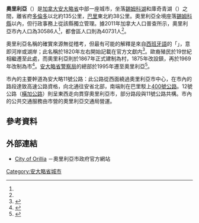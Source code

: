 {{noteTA
|1=zh-hans:锡姆科;zh-hk:閃高;zh-mo:閃高;zh-tw:錫姆科;
}}
{{Infobox settlement
|name                   = 奧里利亞
|native_name            = {{lang|en|Orillia}}
|settlement_type        = 市（分割单层次）
|nickname               =
|motto                  = {{lang-en|Progress}}
|image_skyline          = Orillia City Hall.jpg
|image_caption          = 奧里利亞市政廳
|image_blank_emblem     = 
|image_flag             = 
|image_shield           = 
|image_map              =
|map_caption            =
|pushpin_map            = Canada Ontario
|pushpin_mapsize        = 220
|pushpin_map_caption    = 奧里利亞在安大略省內的位置
|coordinates_region     = CA-ON
|subdivision_type       = [[國家|國家]]
|subdivision_type1      = [[加拿大行政區劃|省]]
|subdivision_type2      = [[安大略省行政區劃|縣]]
|subdivision_name       = {{CAN}}
|subdivision_name1      = {{ON}}
|subdivision_name2      = [[錫姆科縣|錫姆科縣]]（分割行政區）
|leader_title           = 市長
|leader_name            = 安哲羅·奧爾西（{{lang|en|Angelo Orsi}}）
|established_title      = 設村
|established_date       = 1867年
|established_title1     = 改設鎮
|established_date1      = 1875年
|established_title2     = 改設市
|established_date2      = 1969年
|area_magnitude         =
|area_total_km2         = 28.61
|area_metro_km2         = 458.55
|area_urban_km2         = 
|area_footnotes         = <ref name="2011csd">{{cite web
|url=http://www12.statcan.gc.ca/census-recensement/2011/dp-pd/prof/details/page.cfm?Lang=E&Geo1=CSD&Code1=3543052&Geo2=CD&Code2=3543&Data=Count&SearchText=orillia&SearchType=Begins&SearchPR=35&B1=All&Custom=&TABID=1 |title=Orillia, City Ontario (Census Subdivision)|work=Canada 2011 Census, Census Profiles|publisher=[[Statistics_Canada|Statistics Canada]]|date=2014-01-08 |accessdate=2014-02-27}}</ref><ref name="2011cma">{{cite web|url=http://www12.statcan.gc.ca/census-recensement/2011/dp-pd/prof/details/page.cfm?Lang=E&Geo1=CMA&Code1=569&Geo2=PR&Code2=35&Data=Count&SearchText=orillia&SearchType=Begins&SearchPR=35&B1=All&Custom=&TABID=1|title=Orillia, Ontario (Census agglomeration)|work=Canada 2011 Census, Census Profiles|publisher=[[Statistics_Canada|Statistics Canada]]|date=2014-01-08|accessdate=2014-02-27|archive-date=2016-03-04|archive-url=https://web.archive.org/web/20160304124340/http://www12.statcan.gc.ca/census-recensement/2011/dp-pd/prof/details/page.cfm?Lang=E&Geo1=CMA&Code1=569&Geo2=PR&Code2=35&Data=Count&SearchText=orillia&SearchType=Begins&SearchPR=35&B1=All&Custom=&TABID=1|dead-url=no}}</ref><ref name="2006CensUA">{{cite web |url=http://www12.statcan.ca/english/census06/data/popdwell/Table.cfm?T=801&PR=0&SR=1&S=3&O=D |title=Population and dwelling counts, for urban areas (land areas, population density, national population rank and other data), 2006 and 2001 censuses - 100% data |work=[[Statistics_Canada|Statistics Canada]], 2006 Census of Population |date=2007-03-13 |accessdate=2007-03-19 |archive-date=2009-02-11 |archive-url=https://web.archive.org/web/20090211091442/http://www12.statcan.ca/english/census06/data/popdwell/Table.cfm?T=801&PR=0&SR=1&S=3&O=D |dead-url=no }}</ref>
|population_as_of       = 2011年
|population_total       = 30586（全國排名第142位<ref name="2011CSDRanking">{{cite web|url=http://www12.statcan.ca/census-recensement/2011/dp-pd/hlt-fst/pd-pl/Table-Tableau.cfm?LANG=Eng&T=301&SR=126&S=3&O=D&RPP=25&PR=0&CMA=0 |title=Population and dwelling counts, for Canada and census subdivisions (municipalities), 2011 and 2006 censuses |work=[[Statistics_Canada|Statistics Canada]], 2011 Census of Population |date=2014-01-13 |accessdate=2014-02-27}}</ref>）
|population_density_km2 = 1069.2
|population_metro       = 40731（[[按人口排列的加拿大大都會區列表|全國排名第73位]]<ref name="2011CMARanking">{{cite web|url=http://www12.statcan.ca/census-recensement/2011/dp-pd/hlt-fst/pd-pl/Table-Tableau.cfm?LANG=Eng&T=303&SR=1&S=51&O=A&RPP=25&PR=0&CMA=569 |title=Population and dwelling counts, for Canada, census metropolitan areas, census agglomerations and census subdivisions (municipalities), 2011 and 2006 censuses |work=[[Statistics_Canada|Statistics Canada]], 2011 Census of Population |date=2014-01-13 |accessdate=2014-02-27}}</ref>）
|population_density_metro_km2 = 88.8
|population_urban       = 
|population_density_urban_km2 = 
|population_footnotes   = 
|timezone               = [[北美東部時區|北美東部時區]]（EST）
|utc_offset             = −5
|timezone_DST           = [[北美東部時區|北美東部夏令時區]]（EDT）
|utc_offset_DST         = −4
|latd= 44
|latm= 36
|lats= 
|latNS= N
|longd= 79
|longm= 25
|longs= 
|longEW= W
|elevation_m            = 219.50
|postal_code_type       = [[加拿大郵區編號|郵區編碼前綴]]
|postal_code            = L3V
|area_code = 705/249
|website                = [http://www.orillia.ca/en/ www.orillia.ca]
}}
'''奧里利亞'''（{{lang-en|Orillia}}）是[[加拿大|加拿大]][[安大略省|安大略省]]中部一座城市，坐落[[錫姆科湖|錫姆科湖]]和庫奇青湖（{{lang|en|Lake Couchiching}}）之間，離省府[[多倫多|多倫多]]以北約135公里，[[巴里_(安大略省)|巴里]]東北約38公里。奧里利亞全境座落[[錫姆科縣|錫姆科縣]]以內，但行政事務上從該縣獨立管理。據2011年加拿大人口普查所示，奧里利亞市內人口為30586人<ref name="2011csd"/>，都會區人口則為40731人<ref name="2011CMARanking"/>。

奧里利亞名稱的確實來源無從稽考，但最有可能的解釋是來自[[西班牙語|西班牙語]]的「{{lang|es|Orilla}}」，意即河岸或湖岸；此名稱於1820年左右開始記載在官方文獻内<ref>{{cite book |author=Richmond, Randy |title=The Orillia Spirit: An Illustrated History of Orillia |url=https://archive.org/details/orilliaspiritill00rich |page=[https://archive.org/details/orilliaspiritill00rich/page/n18 18] |year=1996 |publisher=Dundurn |isbn=9781550022407 }}</ref>。歐裔殖民於19世紀相繼遷至此處，而奧里利亞則於1867年正式建制為村，1875年改設鎮，再於1969年改制為市<ref name="hist">{{cite web |url=http://www.orillia.ca/en/insidecityhall/municipalheritagecommitteehome.asp |title=Heritage Home Page |work=奧里利亞市政府 |accessdate=2014-02-27 |deadurl=yes |archiveurl=https://web.archive.org/web/20150403162254/http://orillia.ca/en/insidecityhall/municipalheritagecommitteehome.asp |archivedate=2015-04-03 }}</ref>。[[安大略省警察局|安大略省警察局]]的總部於1995年遷至奧里利亞<ref>{{cite web |url=http://www.opp.ca/ecms/index.php?id=19 |title=Organization |work=安大略省警察局 |accessdate=2014-02-27 |archive-date=2012-10-03 |archive-url=https://web.archive.org/web/20121003163337/http://www.opp.ca/ecms/index.php?id=19 |dead-url=no }}</ref>。

市內的主要幹道為安大略11號公路：此公路從西面繞過奧里利亞市中心，在市內的路段達致高速公路資格，向北通往安省北部，南端則在巴里駁上[[安大略400號省道|400號公路]]。12號公路（[[橫加公路|橫加公路]]）則呈東西走向貫穿奧里利亞市，部分路段與11號公路共構。市內的公共交通服務由市營的奧里利亞交通局營運。

==參考資料==
{{Reflist}}

==外部連結==
{{commonscat|Orillia}}
*{{en}}[http://www.orillia.ca/en/ City of Orillia] {{Wayback|url=http://www.orillia.ca/en/ |date=20170903233950 }}－奧里利亞市政府官方網站

[[Category:安大略省城市|Category:安大略省城市]]